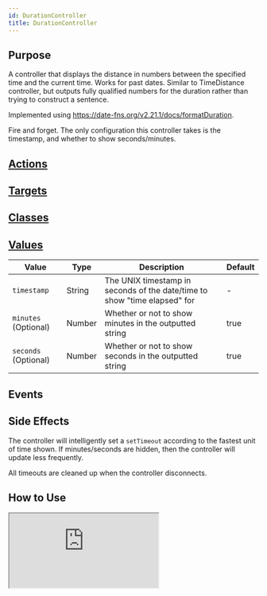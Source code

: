 ```yaml
---
id: DurationController
title: DurationController
---
```





## Purpose

A controller that displays the distance in numbers between the specified time and the current time. Works for past dates.
Similar to TimeDistance controller, but outputs fully qualified numbers for the duration rather than trying to construct a sentence.

Implemented using https://date-fns.org/v2.21.1/docs/formatDuration.

Fire and forget. The only configuration this controller takes is the timestamp, and whether to show seconds/minutes.

## [Actions](https://stimulus.hotwire.dev/reference/actions)
<NoActions/>

## [Targets](https://stimulus.hotwire.dev/reference/targets)
<NoTargets/>

## [Classes](https://stimulus.hotwire.dev/reference/classes)
<NoClasses/>

## [Values](https://stimulus.hotwire.dev/reference/values)

| Value | Type | Description | Default |
| --- | --- | --- | --- |
| `timestamp` | String | The UNIX timestamp in seconds of the date/time to show "time elapsed" for | - |
| `minutes` (Optional) | Number | Whether or not to show minutes in the outputted string | true |
| `seconds` (Optional) | Number | Whether or not to show seconds in the outputted string | true |

## Events
<NoEvents/>

## Side Effects

The controller will intelligently set a `setTimeout` according to the fastest unit of time shown. If minutes/seconds are hidden, then the controller will update less frequently.

All timeouts are cleaned up when the controller disconnects.

## How to Use

<iframe
  src="https:///stimulus-library.netlify.appcontrollers/duration_controller.html"
  style={{width: "100%", height: "500px", border: "0", borderRadius: "4px", overflow: "hidden"}}
  sandbox="allow-forms allow-modals allow-popups allow-presentation allow-same-origin allow-scripts"
/>


